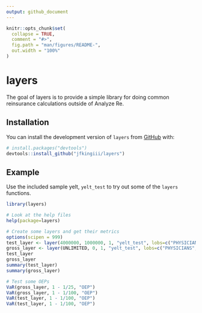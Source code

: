 ```yaml
---
output: github_document
---
```


<!-- README.md is generated from README.Rmd. Please edit that file -->

```r
knitr::opts_chunk$set(
  collapse = TRUE,
  comment = "#>",
  fig.path = "man/figures/README-",
  out.width = "100%"
)
```

# layers

<!-- badges: start -->
<!-- badges: end -->

The goal of layers is to provide a simple library for doing common reinsurance calculations outside of Analyze Re.

## Installation

You can install the development version of `layers` from [GitHub](https://github.com/) with:

``` r
# install.packages("devtools")
devtools::install_github("jfkingiii/layers")
```
## Example

Use the included sample yelt, `yelt_test` to try out some of the `layers` functions.

```r
library(layers)

# Look at the help files
help(package=layers)

# Create some layers and get their metrics
options(scipen = 999)
test_layer <- layer(4000000, 1000000, 1, "yelt_test", lobs=c("PHYSICIANS","CHC","MEDCHOICE"))
gross_layer <- layer(UNLIMITED, 0, 1, "yelt_test", lobs=c("PHYSICIANS","CHC","MEDCHOICE","HOSPITAL"))
test_layer
gross_layer
summary(test_layer)
summary(gross_layer)

# Test some OEPs
VaR(gross_layer, 1 - 1/25, "OEP")
VaR(gross_layer, 1 - 1/100, "OEP")
VaR(test_layer, 1 - 1/100, "OEP")
VaR(test_layer, 1 - 1/100, "OEP")
```

